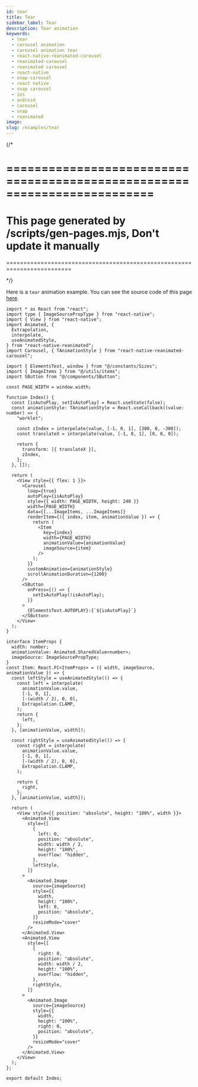 ```yaml
---
id: tear
title: Tear
sidebar_label: Tear
description: Tear animation
keywords:
  - tear
  - carousel animation
  - carousel animation tear
  - react-native-reanimated-carousel
  - reanimated-carousel
  - reanimated carousel
  - react-native
  - snap-carousel
  - react native
  - snap carousel
  - ios
  - android
  - carousel
  - snap
  - reanimated
image:
slug: /examples/tear
---
```


{/* 

=========================================================================
=========================================================================
This page generated by /scripts/gen-pages.mjs, Don't update it manually 
=========================================================================
=========================================================================

*/}

Here is a `tear` animation example. You can see the source code of this page [here](https://github.com/dohooo/react-native-reanimated-carousel/blob/main/example/app/src/pages/tear/index.tsx).


<Page page='tear' />

```tsx copy
import * as React from "react";
import type { ImageSourcePropType } from "react-native";
import { View } from "react-native";
import Animated, {
  Extrapolation,
  interpolate,
  useAnimatedStyle,
} from "react-native-reanimated";
import Carousel, { TAnimationStyle } from "react-native-reanimated-carousel";

import { ElementsText, window } from "@/constants/Sizes";
import { ImageItems } from "@/utils/items";
import SButton from "@/components/SButton";

const PAGE_WIDTH = window.width;

function Index() {
  const [isAutoPlay, setIsAutoPlay] = React.useState(false);
  const animationStyle: TAnimationStyle = React.useCallback((value: number) => {
    "worklet";

    const zIndex = interpolate(value, [-1, 0, 1], [300, 0, -300]);
    const translateX = interpolate(value, [-1, 0, 1], [0, 0, 0]);

    return {
      transform: [{ translateX }],
      zIndex,
    };
  }, []);

  return (
    <View style={{ flex: 1 }}>
      <Carousel
        loop={true}
        autoPlay={isAutoPlay}
        style={{ width: PAGE_WIDTH, height: 240 }}
        width={PAGE_WIDTH}
        data={[...ImageItems, ...ImageItems]}
        renderItem={({ index, item, animationValue }) => {
          return (
            <Item
              key={index}
              width={PAGE_WIDTH}
              animationValue={animationValue}
              imageSource={item}
            />
          );
        }}
        customAnimation={animationStyle}
        scrollAnimationDuration={1200}
      />
      <SButton
        onPress={() => {
          setIsAutoPlay(!isAutoPlay);
        }}
      >
        {ElementsText.AUTOPLAY}:{`${isAutoPlay}`}
      </SButton>
    </View>
  );
}

interface ItemProps {
  width: number;
  animationValue: Animated.SharedValue<number>;
  imageSource: ImageSourcePropType;
}
const Item: React.FC<ItemProps> = ({ width, imageSource, animationValue }) => {
  const leftStyle = useAnimatedStyle(() => {
    const left = interpolate(
      animationValue.value,
      [-1, 0, 1],
      [-(width / 2), 0, 0],
      Extrapolation.CLAMP,
    );
    return {
      left,
    };
  }, [animationValue, width]);

  const rightStyle = useAnimatedStyle(() => {
    const right = interpolate(
      animationValue.value,
      [-1, 0, 1],
      [-(width / 2), 0, 0],
      Extrapolation.CLAMP,
    );

    return {
      right,
    };
  }, [animationValue, width]);

  return (
    <View style={{ position: "absolute", height: "100%", width }}>
      <Animated.View
        style={[
          {
            left: 0,
            position: "absolute",
            width: width / 2,
            height: "100%",
            overflow: "hidden",
          },
          leftStyle,
        ]}
      >
        <Animated.Image
          source={imageSource}
          style={{
            width,
            height: "100%",
            left: 0,
            position: "absolute",
          }}
          resizeMode="cover"
        />
      </Animated.View>
      <Animated.View
        style={[
          {
            right: 0,
            position: "absolute",
            width: width / 2,
            height: "100%",
            overflow: "hidden",
          },
          rightStyle,
        ]}
      >
        <Animated.Image
          source={imageSource}
          style={{
            width,
            height: "100%",
            right: 0,
            position: "absolute",
          }}
          resizeMode="cover"
        />
      </Animated.View>
    </View>
  );
};

export default Index;

```